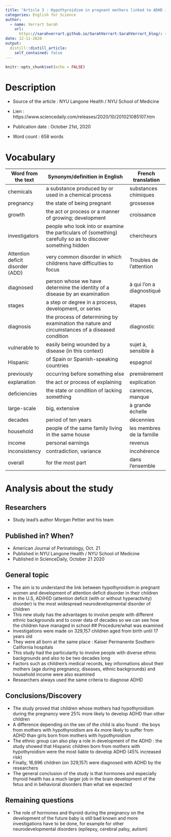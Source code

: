 ```yaml
---
title: "Article 3 : Hypothyroidism in pregnant mothers linked to ADHD in their children"
categories: English for Science
author:
  - name: Verrart Sarah
    url:
      https://sarahverrart.github.io/SarahVerrart-SarahVerrart_blog/: {}
date: 12-11-2020
output:
  distill::distill_article:
    self_contained: false
---
```


```r
knitr::opts_chunk$set(echo = FALSE)
```

# Description

  - Source of the article : NYU Langone Health / NYU School of Medicine
  
  - Lien : https://www.sciencedaily.com/releases/2020/10/201021085107.htm
  
  - Publication date : October 21st, 2020
  
  - Word count : 658 words
  
# Vocabulary 
  
  | Word from the text                | Synonym/definition in English                                                                               | French translation        |
|-----------------------------------|-------------------------------------------------------------------------------------------------------------|---------------------------|
| chemicals                         | a substance produced by or used in a chemical process                                                       | substances chimiques      |
| pregnancy                         | the state of being pregnant                                                                                 | grossesse                 |
| growth                            | the act or process or a manner of growing; development                                                      | croissance                |
| investigators                     | people who look into or examine the particulars of (something) carefully so as to discover something hidden | chercheurs                |
|  Attention deficit disorder (ADD) | very common disorder in which childrens have difficulties to focus                                          | Troubles de l'attention   |
| diagnosed                         | person whose we have determine the identity of a disease by an examination                                  | à qui l'on a diagnostiqué |
| stages                            | a step or degree in a process, development, or series                                                       | étapes                    |
| diagnosis                         | the process of determining by examination the nature and circumstances of a diseased condition              | diagnostic                |
| vulnerable to                     | easily being wounded by a disease (in this context)                                                         | sujet à, sensible à       |
| Hispanic                          | of Spain or Spanish-speaking countries                                                                      | espagnol                  |
| previously                        | occurring before something else                                                                             | premièrement              |
| explanation                       | the act or process of explaining                                                                            | explication               |
| deficiencies                      | the state or condition of lacking something                                                                 | carences, manque          |
| large-scale                       | big, extensive                                                                                              | à grande échelle          |
| decades                           | period of ten years                                                                                         | décennies                 |
| household                         | people of the same family living in the same house                                                          | les membres de la famille |
| income                            | personal earnings                                                                                           | revenus                   |
| inconsistency                     | contradiction, variance                                                                                     | incohérence               |
| overall                           | for the most part                                                                                           | dans l'ensemble           |

# Analysis about the study

## Researchers
- Study lead's author Morgan Peltier and his team


## Published in? When?
- American Journal of Perinatology, Oct. 21
- Published in NYU Langone Health / NYU School of Medicine
- Published in ScienceDaily, October 21 2020

## General topic
- The aim is to understand the link between hypothyroidism in pregnant women and development of attention deficit disorder in their children 
- In the U.S, AD(H)D (attention deficit (with or without hyperactivity) disorder) is the most widespread neurodevelopmental disorder of children
- This new study has the advantages to involve people with different ethnic backgrounds and to cover data of decades so we can see how the children have managed in school 
## Procedure/what was examined
- Investigations were made on 329,157 children aged from birth until 17 years old 
- They were all born at the same place : Kaiser Permanente Southern California hospitals
- This study had the particularity to involve people with diverse ethnic backgrounds and also to be two decades long 
- Factors such as children's medical records, key informations about their mothers (age during pregnancy, diseases, ethnic backgrounds) and household income were also examined 
- Researchers always used the same criteria to diagnose ADHD 

## Conclusions/Discovery

- The study proved that children whose mothers had hypothyroidism during the pregnancy were 25% more likely to develop ADHD than other children 
- A difference depending on the sex of the child is also found : the boys from mothers with hypothyroidism are 4x more likely to suffer from ADHD than girls born from mothers with hypothyroidism 
- The ethnic group can also play a role in development of the ADHD : the study showed that Hispanic children born from mothers with hypothyroidism were the most liable to develop ADHD (45% increased risk)
- Finally, 16,696 children (on 329,157) were diagnosed with ADHD by the researchers
- The general conclusion of the study is that hormones and especially thyroid health has a much larger job in the brain development of the fetus and in behavioral disorders than what we expected   

## Remaining questions
- The role of hormones and thyroid during the pregnancy on the development of the future baby is still bad known and more investigations have to be done, for example for other neurodevelopmental disorders (epilepsy, cerebral palsy, autism)
